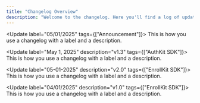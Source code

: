 ```yaml
---
title: "Changelog Overview"
description: "Welcome to the changelog. Here you'll find a log of updates, new features, bug fixes, and versioning notes across all parts of the platform."
---
```


<Update label="05/01/2025" tags={["Announcement"]}>
  This is how you use a changelog with a label
  and a description.
</Update>

<Update label="May 1, 2025" description="v1.3" tags={["AuthKit SDK"]}>
  This is how you use a changelog with a label
  and a description.
</Update>

<Update label="05-01-2025" description="v2.0" tags={["EnrollKit SDK"]}>
  This is how you use a changelog with a label
  and a description.
</Update>

<Update label="04/01/2025" description="v1.0" tags={["EnrollKit SDK"]}>
  This is how you use a changelog with a label
  and a description.
</Update>